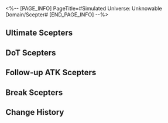 <%-- [PAGE_INFO]
PageTitle=#Simulated Universe: Unknowable Domain/Scepter#
[END_PAGE_INFO] --%>
{{Simulated Universe: Unknowable Domain Tabs}}
{{Stub|General gameplay details}}

==Ultimate Scepters==
{{Scepter Information/Header}}
{{Scepter Information
|name     = Evolution Alter: Extreme{{subst:void|<!--$UPLOAD:<<SpriteOutput/Rogue/DLC/RogueMagic/SceptreIcon/SceptreFigures/RogueMagicScepter_Ultimate_01.png>-<Scepter Evolution Alter: Extreme.png>-<Scepter Icons>>-->}}
|type     = Charge
|unlock   = 
|effect   =
After an ally target uses Ultimate, restores 50 Charge. Attacks when Charge reaches 120.
----
{{Color|blue|"Bounce"}} deals Ice Ultimate DMG equal to {{Color|h|200%}} base DMG to random enemy targets, repeating {{SU Rarity Vars|8|12|16}} time(s). When dealing DMG, apply to the target 1 stack(s) of "Delay: Cataclysm": When Weakness is Broken, deals Ice Ultimate DMG equal to {{Color|h|150%}} base DMG to random enemy targets with "Delay: Cataclysm" and remove 1 stack of this effect, repeating until no target on the field possesses this effect. This effect stacks up to {{SU Rarity Vars|8|12|16}} time(s) and lasts for 2 turn(s). When the target with the effect is defeated, this effect is transferred to random enemy targets.
|story    = ''"Evolution is the antithesis of intellect. Only by devolving into the most fundamental state can one attain truth."''<br /><br />Is there a perfect medium for wisdom to exist? As the inorganic bionic neuron clusters of the Mechanical Emperor, the Scepters should possess the property of bearing intelligence. The School of Evolutionary Perfection scholars once suspected that #Rubert II used the Scepters as a cerebral extension of thought expansion to generate enough computational power to destroy half the universe with his mortal body. Though the IPC has imposed many restrictions on inorganic lifeform research projects, that has not prevented scholars' academic efforts from being slowly diverted from flesh to metal.<br />It is as Scholar Torkirk declared: Beyond minuscule protein balls and limited lifespans, we will eventually create intelligence that transcends all.<br /><div align="right"> &mdash; ''Chronicles of the Scholars' Strife'' Candelagraph Historian, Kerhasan</div>
|notes    = 
|mentions = 
}}
{{Scepter Information
|name     = Evolution Alter: Flesh{{subst:void|<!--$UPLOAD:<<SpriteOutput/Rogue/DLC/RogueMagic/SceptreIcon/SceptreFigures/RogueMagicScepter_Ultimate_02.png>-<Scepter Evolution Alter: Flesh.png>-<Scepter Icons>>-->}}
|type     = Charge
|unlock   = 
|effect   =
After ally targets attack, this unit regenerates 6 Charge(s) for every enemy target hit and attacks when its Charge reaches 120.
----
{{Color|blue|"AoE ATK"}} deals Fire Ultimate DMG equal to {{SU Rarity Vars|200%|300%|400%}} base DMG to all enemies, repeating 3 time(s). When attacking, applies to the target "Delay: Self-Immolation": After taking DMG exceeding 50% of Max HP, deals 1 time(s) of Fire Ultimate DMG equal to {{SU Rarity Vars|200%|300%|500%}} base DMG, removing the effect after it activates, lasting for 2 turn(s).
|story    = ''If the self-iteration of inorganic lifeforms bestowed them with transcendence, then organic life can also intentionally tread the path of active evolution, enhancing the functions of their intelligent medium. As such, the School of Evolutionary Perfection found a batch of excellent collaboration subjects &mdash; the Denizens of Abundance.''<br /><br />Is there a perfect medium for wisdom to exist? As the inorganic bionic neuron clusters of the Mechanical Emperor, the Scepters should possess the property of bearing intelligence. The School of Evolutionary Perfection scholars once suspected that #Rubert II used the Scepters as a cerebral extension of thought expansion to generate enough computational power to destroy half the universe with his mortal body. Though the IPC has imposed many restrictions on inorganic lifeform research projects, that has not prevented scholars' academic efforts from being slowly diverted from flesh to metal.<br />It is as Scholar Torkirk declared: Beyond minuscule protein balls and limited lifespans, we will eventually create intelligence that transcends all.<br /><div align="right"> &mdash; ''Chronicles of the Scholars' Strife'' Candelagraph Historian, Kerhasan</div>
|notes    = 
|mentions = 
}}
{{Scepter Information
|name     = Evolution Alter: Meme{{subst:void|<!--$UPLOAD:<<SpriteOutput/Rogue/DLC/RogueMagic/SceptreIcon/SceptreFigures/RogueMagicScepter_Ultimate_03.png>-<Scepter Evolution Alter: Meme.png>-<Scepter Icons>>-->}}
|type     = Charge
|unlock   = Clear "Someone's Mausoleum" to unlock
|effect   =
After an ally target takes action, restores 10 Charge. Attacks when Charge reaches 120.
----
{{Color|blue|"Blast"}} deals 1 instance(s) of Ice Ultimate DMG equal to {{SU Rarity Vars|200%|300%|400%}} base DMG to random enemy targets, and deals Ice Ultimate DMG equal to {{SU Rarity Vars|100%|150%|200%}} base DMG to adjacent targets, repeating 3 time(s). When attacking, applies to the target "Delay: Lunacy": After receiving Ultimate DMG from any ally target's attack, additionally take 1 instance(s) of Ice Ultimate DMG equal to {{SU Rarity Vars|100%|200%|400%}} base DMG, and deals Ice Ultimate DMG equal to {{SU Rarity Vars|50%|100%|200%}} base DMG to adjacent targets. This effect can activate no more than 2 time(s) and lasts 2 turn(s).
|story    = ''If all of humanity could be memetized, it is foreseeable that war, sickness, and many of society's conflicts will be permanently quelled. But if that time comes, will we be pathstriders of Erudition, or emissaries of Remembrance?''<br /><br />Is there a perfect medium for wisdom to exist? As the inorganic bionic neuron clusters of the Mechanical Emperor, the Scepters should possess the property of bearing intelligence. The School of Evolutionary Perfection scholars once suspected that #Rubert II used the Scepters as a cerebral extension of thought expansion to generate enough computational power to destroy half the universe with his mortal body. Though the IPC has imposed many restrictions on inorganic lifeform research projects, that has not prevented scholars' academic efforts from being slowly diverted from flesh to metal.<br />It is as Scholar Torkirk declared: Beyond minuscule protein balls and limited lifespans, we will eventually create intelligence that transcends all.<br /><div align="right"> &mdash; ''Chronicles of the Scholars' Strife'' Candelagraph Historian, Kerhasan</div>
|notes    = 
|mentions = 
}}
{{Scepter Information
|name     = Evolution Alter: Shapeless{{subst:void|<!--$UPLOAD:<<SpriteOutput/Rogue/DLC/RogueMagic/SceptreIcon/SceptreFigures/RogueMagicScepter_Ultimate_04.png>-<Scepter Evolution Alter: Shapeless.png>-<Scepter Icons>>-->}}
|type     = Speed
|unlock   = Clear "Future Rehearsal" to unlock
|effect   =
Summons a Scepter with 100 SPD. Attacks when taking action.
----
{{Color|blue|"Focus"}} deals 3 instance(s) of Quantum Ultimate DMG equal to {{SU Rarity Vars|300%|450%|600%}} base DMG to the enemy target with the highest HP. When attacking, applies to the target "Delay: Possession": For every 3 enemy target(s) defeated, take 3 instance(s) of Quantum Ultimate DMG equal to {{SU Rarity Vars|200%|300%|500%}} base DMG, effective for no more than 2 time(s), lasting for 2 turn(s).
|story    = ''The University of Veritas Secundum used "Is Shapeless the next evolutionary state of humanity" as a debate topic, but we know that be they heliobi or Sulank, a genius was never born from their ranks.''<br /><br />Is there a perfect medium for wisdom to exist? As the inorganic bionic neuron clusters of the Mechanical Emperor, the Scepters should possess the property of bearing intelligence. The School of Evolutionary Perfection scholars once suspected that #Rubert II used the Scepters as a cerebral extension of thought expansion to generate enough computational power to destroy half the universe with his mortal body. Though the IPC has imposed many restrictions on inorganic lifeform research projects, that has not prevented scholars' academic efforts from being slowly diverted from flesh to metal.<br />It is as Scholar Torkirk declared: Beyond minuscule protein balls and limited lifespans, we will eventually create intelligence that transcends all.<br /><div align="right"> &mdash; ''Chronicles of the Scholars' Strife'' Candelagraph Historian, Kerhasan</div>
|notes    = 
|mentions = 
}}
{{Scepter Information
|name     = Evolution Alter: Lunary{{subst:void|<!--$UPLOAD:<<SpriteOutput/Rogue/DLC/RogueMagic/SceptreIcon/SceptreFigures/RogueMagicScepter_Ultimate_05.png>-<Scepter Evolution Alter: Lunary.png>-<Scepter Icons>>-->}}
|type     = Speed
|unlock   = Clear "Fading Empire" to unlock
|effect   =
Summons a Scepter with 100 SPD. Attacks when taking action.
----
{{Color|blue|"AoE ATK"}} deals Fire Ultimate DMG equal to {{SU Rarity Vars|100%|150%|200%}} base DMG to all enemies, repeating 2 time(s). When attacking, applies to the target "Delay: Obliteration": When defeated, deals 1 instance(s) of Fire Ultimate DMG equal to {{SU Rarity Vars|320%|480%|800%}} base DMG to all enemies, removing the effect after it activates, lasting for 2 turn(s).
|story    = ''"Evolve! We need an evolution!" The mad Torkirk stood atop the bodies of his colleagues, eventually dying of heart failure.''<br /><br />Is there a perfect medium for wisdom to exist? As the inorganic bionic neuron clusters of the Mechanical Emperor, the Scepters should possess the property of bearing intelligence. The School of Evolutionary Perfection scholars once suspected that #Rubert II used the Scepters as a cerebral extension of thought expansion to generate enough computational power to destroy half the universe with his mortal body. Though the IPC has imposed many restrictions on inorganic lifeform research projects, that has not prevented scholars' academic efforts from being slowly diverted from flesh to metal.<br />It is as Scholar Torkirk declared: Beyond minuscule protein balls and limited lifespans, we will eventually create intelligence that transcends all.<br /><div align="right"> &mdash; ''Chronicles of the Scholars' Strife'' Candelagraph Historian, Kerhasan</div>
|notes    = 
|mentions = 
}}
{{Scepter Information
|name     = Evolution Alter: Mechanical{{subst:void|<!--$UPLOAD:<<SpriteOutput/Rogue/DLC/RogueMagic/SceptreIcon/SceptreFigures/RogueMagicScepter_Ultimate_06.png>-<Scepter Evolution Alter: Mechanical.png>-<Scepter Icons>>-->}}
|type     = Speed
|unlock   = Clear "Ice-Cold Technology" to unlock
|effect   =
Summons a Scepter with 100 SPD. Attacks when taking action.
----
{{Color|blue|"Blast"}} deals 3 instance(s) of Lightning Ultimate DMG equal to {{SU Rarity Vars|200%|300%|400%}} base DMG to the enemy target with the highest HP, and deals Lightning Ultimate DMG equal to {{SU Rarity Vars|100%|150%|200%}} base DMG to the adjacent targets. When attacking, applies to the target "Delay: Cleanse": When enemy targets enter battle, immediately deals 1 instance(s) of Lightning Ultimate DMG equal to {{SU Rarity Vars|100%|200%|500%}} base DMG, and deals Lightning Ultimate DMG equal to {{SU Rarity Vars|50%|100%|250%}} base DMG to adjacent targets. This effect can activate no more than 5 times and lasts for 2 turn(s). If no enemy targets enter battle, then deal this DMG to the holder of this effect.
|story    = ''"Equipped with an inorganic Anti-Organic Equation and an organic body, is the existence of Rubert II not the answer to the question?" After concluding the report at the forum, historical records on Scholar ████████ disappeared thereafter.''<br /><br />Is there a perfect medium for wisdom to exist? As the inorganic bionic neuron clusters of the Mechanical Emperor, the Scepters should possess the property of bearing intelligence. The School of Evolutionary Perfection scholars once suspected that #Rubert II used the Scepters as a cerebral extension of thought expansion to generate enough computational power to destroy half the universe with his mortal body. Though the IPC has imposed many restrictions on inorganic lifeform research projects, that has not prevented scholars' academic efforts from being slowly diverted from flesh to metal.<br />It is as Scholar Torkirk declared: Beyond minuscule protein balls and limited lifespans, we will eventually create intelligence that transcends all.<br /><div align="right"> &mdash; ''Chronicles of the Scholars' Strife'' Candelagraph Historian, Kerhasan</div>
|notes    = 
|mentions = 
}}
{{Scepter Information/Footer}}

==DoT Scepters==
{{Scepter Information/Header}}
{{Scepter Information
|name     = Creation Alter: Model Planet{{subst:void|<!--$UPLOAD:<<SpriteOutput/Rogue/DLC/RogueMagic/SceptreIcon/SceptreFigures/RogueMagicScepter_Dot_01.png>-<Scepter Creation Alter: Model Planet.png>-<Scepter Icons>>-->}}
|type     = Charge
|unlock   = 
|effect   =
After an ally target uses Ultimate, restores 50 Charge. Attacks when Charge reaches 120.
----
{{Color|blue|"Bounce"}} deals Fire DMG equals to {{Color|h|200%}} base DMG to random enemy targets, repeating {{SU Rarity Vars|8|12|16}} time(s). Every time it deals DMG, inflict 1 stack(s) of special Burn state, "Starcrown": At the start of each turn, takes Fire DoT equal to {{SU Rarity Vars|80%|100%|200%}} base DMG, stacking up to 4 time(s) and lasting for 2 turn(s). Each stack of "Starcrown" lowers the target's DEF by {{SU Rarity Vars|5%|7.5%|10%}}.
|story    = ''By arranging magnetic field particles according to the model, then compressing them, they successfully used the Scepters to create a small planet. In the face of such immense power provided just by a sliver of the emperor's estate, one is chilled to the bone even if it was merely described in verbiage.''<br /><br />Before embarking unto the starry skies, Professor Groudo of Longchime once opined that humanity could master the universe using only four fundamental forces. Scholars would later mockingly call this model the "Kingdom of Heaven." Just like everything else the Amber Lord did, the unobservability and irreproducibility of Imaginary energy and the Paths raised an insurmountable wall against the establishment of the grand unified equation. The experiments in analyzing the Paths by the School of Pure Creation are seen as blasphemous by the devout, but to reconstruct the entire cosmos with the smallest unit as its building block... Is that not the true manifestation of Erudition?<br />Scholars of the School of Pure Creation are like fireworks &mdash; ephemeral, yet leaving behind myriad sparks for future seekers of knowledge.<br /><div align="right"> &mdash; ''Chronicles of the Scholars' Strife'' Candelagraph Historian, Kerhasan</div>
|notes    = 
|mentions = 
}}
{{Scepter Information
|name     = Creation Alter: Integration{{subst:void|<!--$UPLOAD:<<SpriteOutput/Rogue/DLC/RogueMagic/SceptreIcon/SceptreFigures/RogueMagicScepter_Dot_04.png>-<Scepter Creation Alter: Integration.png>-<Scepter Icons>>-->}}
|type     = Speed
|unlock   = Clear "Ice-Cold Technology" to unlock
|effect   =
Summons a Scepter with 100 SPD. Attacks when taking action.
----
{{Color|blue|"Focus"}} deals 3 instance(s) of Quantum DMG equal to {{SU Rarity Vars|300%|450%|600%}} base DMG to the enemy target with the most DoTs in possession. Every time this DMG is dealt, 1 DoT on the target immediately deals DMG at a multiplier equal to {{SU Rarity Vars|200%|300%|500%}} of the original DMG.
|story    = ''The physical is the building block, and the energy is the puzzle. Piecing them together from particles, and finally the entire universe. In the age when the School of Pure Creation's wielded its influence at its grandest, you could have heard such an intelligent children's song across all corners of the Cosmos.''<br /><br />Before embarking unto the starry skies, Professor Groudo of Longchime once opined that humanity could master the universe using only four fundamental forces. Scholars would later mockingly call this model the "Kingdom of Heaven." Just like everything else the Amber Lord did, the unobservability and irreproducibility of Imaginary energy and the Paths raised an insurmountable wall against the establishment of the grand unified equation. The experiments in analyzing the Paths by the School of Pure Creation are seen as blasphemous by the devout, but to reconstruct the entire cosmos with the smallest unit as its building block, is that not the true manifestation of the Erudition?<br />Scholars of the School of Pure Creation are like fireworks &mdash; ephemeral, yet leaving behind myriad sparks for future seekers of knowledge.<br /><div align="right"> &mdash; ''Chronicles of the Scholars' Strife'' Candelagraph Historian, Kerhasan</div>
|notes    = 
|mentions = 
}}
{{Scepter Information
|name     = Creation Alter: Scan{{subst:void|<!--$UPLOAD:<<SpriteOutput/Rogue/DLC/RogueMagic/SceptreIcon/SceptreFigures/RogueMagicScepter_Dot_02.png>-<Scepter Creation Alter: Scan.png>-<Scepter Icons>>-->}}
|type     = Charge
|unlock   = 
|effect   =
When an enemy target is inflicted with DoT, restores 2 Charge. Attacks when Charge reaches 120.
----
{{Color|blue|"AoE ATK"}} deals Fire DMG equal to {{SU Rarity Vars|150%|200%|300%}} base DMG to all enemies, repeating 3 time(s), and immediately makes all DoTs currently possessed by the target to deal DMG at a multiplier of {{SU Rarity Vars|50%|75%|100%}} of the original DMG.
|story    = ''"Everyone try taking a step back, and view the individual as the smallest unit. Disperse and scan a Pathstrider's information &mdash; will one then be able to grasp the structural principles of a Pathstrider?" ███████ candidly confessed to his crimes. But up to the moment of his execution, his face was all smiles.''<br /><br />Before embarking unto the starry skies, Professor Groudo of Longchime once opined that humanity could master the universe using only four fundamental forces. Scholars would later mockingly call this model the "Kingdom of Heaven." Just like everything else the Amber Lord did, the unobservability and irreproducibility of imaginary energy and the Paths raised an insurmountable wall against the establishment of the grand unified equation. The experiments in analyzing the Paths by the School of Pure Creation are seen as blasphemous by the devout, but to reconstruct the entire cosmos with the smallest unit as its building block, is that not the true manifestation of the Erudition?<br />Scholars of the School of Pure Creation are like fireworks &mdash; ephemeral, yet leaving behind myriad sparks for future seekers of knowledge.<br /><div align="right"> &mdash; ''Chronicles of the Scholars' Strife'' Candelagraph Historian, Kerhasan</div>
|notes    = 
|mentions = 
}}
{{Scepter Information
|name     = Creation Alter: Error{{subst:void|<!--$UPLOAD:<<SpriteOutput/Rogue/DLC/RogueMagic/SceptreIcon/SceptreFigures/RogueMagicScepter_Dot_03.png>-<Scepter Creation Alter: Error.png>-<Scepter Icons>>-->}}
|type     = Charge
|unlock   = 
|effect   =
When an enemy target receives damage from DoTs, restores 2 Charge. Attacks when Charge reaches 120.
----
{{Color|blue|"Blast"}} deals 1 instance(s) of Wind DMG equal to {{SU Rarity Vars|200%|400%|800%}} base DMG to random enemy targets and deals Wind DMG equal to {{SU Rarity Vars|100%|200%|400%}} base DMG to adjacent targets, repeating 3 time(s). Inflict to the target the special Wind Shear state "Turbulence": At the start of every turn, take Wind DoT equal to {{SU Rarity Vars|200%|300%|400%}} base DMG, and inflict 1 DoT on this unit apart from "Turbulence" to 1 random adjacent target only at the start of a turn, lasting for 1 turn(s).
|story    = ''The analysis of the Celesticomet Alloy's composition concluded in failure. The IPC has declined to provide more samples for the School of Pure Creation. Matter affected by Preservation acquired unreproducible properties after the cooldown, and as such, had become a type of unique Curio.''<br /><br />Before embarking unto the starry skies, Professor Groudo of Longchime once opined that humanity could master the universe using only four fundamental forces. Scholars would later mockingly call this model the "Kingdom of Heaven." Just like everything else the Amber Lord did, the unobservability and irreproducibility of imaginary energy and the Paths raised an insurmountable wall against the establishment of the grand unified equation. The experiments in analyzing the Paths by the School of Pure Creation are seen as blasphemous by the devout, but to reconstruct the entire cosmos with the smallest unit as its building block, is that not the true manifestation of the Erudition?<br />Scholars of the School of Pure Creation are like fireworks &mdash; ephemeral, yet leaving behind myriad sparks for future seekers of knowledge.<br /><div align="right"> &mdash; ''Chronicles of the Scholars' Strife'' Candelagraph Historian, Kerhasan</div>
|notes    = 
|mentions = 
}}
{{Scepter Information
|name     = Creation Alter: Relevance{{subst:void|<!--$UPLOAD:<<SpriteOutput/Rogue/DLC/RogueMagic/SceptreIcon/SceptreFigures/RogueMagicScepter_Dot_05.png>-<Scepter Creation Alter: Relevance.png>-<Scepter Icons>>-->}}
|type     = Speed
|unlock   = Clear "Fading Empire" to unlock
|effect   =
Summons a Scepter with 100 SPD. Attacks when taking action.
----
{{Color|blue|"Bounce"}} deals Lightning DMG equal to {{Color|h|100%}} base DMG to random enemy targets, repeating {{SU Rarity Vars|8|12|16}} time(s). Every time it deals DMG, inflict 1 stack(s) of the special Shock state "Ionization," stacking up to {{SU Rarity Vars|8|12|16}} time(s) and lasting for 2 turn(s): At the start of each turn, takes Lightning DoT equal to {{SU Rarity Vars|120%|150%|300%}} base DMG, and additionally takes effect 2 time(s) only at the start of a turn on a random target at a multiplier of {{Color|h|50%}} of the original DMG. Each stack increases the DMG multiplier by {{Color|h|10[i]%}}.
|story    = ''The power of the Paths, which connects pathstriders and Aeons &mdash; If we could grasp its occurrence mechanism and perform quantitative analysis, could we mass-produce pathstriders as industrial products? That was the question Mollett asked.''<br /><br />Before embarking unto the starry skies, Professor Groudo of Longchime once opined that humanity could master the universe using only four fundamental forces. Scholars would later mockingly call this model the "Kingdom of Heaven." Just like everything else the Amber Lord did, the unobservability and irreproducibility of imaginary energy and the Paths raised an insurmountable wall against the establishment of the grand unified equation. The experiments in analyzing the Paths by the School of Pure Creation are seen as blasphemous by the devout, but to reconstruct the entire cosmos with the smallest unit as its building block, is that not the true manifestation of the Erudition?<br />Scholars of the School of Pure Creation are like fireworks &mdash; ephemeral, yet leaving behind myriad sparks for future seekers of knowledge.<br /><div align="right"> &mdash; ''Chronicles of the Scholars' Strife'' Candelagraph Historian, Kerhasan</div>
|notes    = 
|mentions = 
}}
{{Scepter Information
|name     = Creation Alter: Revision{{subst:void|<!--$UPLOAD:<<SpriteOutput/Rogue/DLC/RogueMagic/SceptreIcon/SceptreFigures/RogueMagicScepter_Dot_06.png>-<Scepter Creation Alter: Revision.png>-<Scepter Icons>>-->}}
|type     = Speed
|unlock   = Clear "Future Rehearsal" to unlock
|effect   =
Summons a Scepter with 100 SPD. Attacks when taking action.
----
{{Color|blue|"AoE ATK"}} deals Physical DMG equal to {{SU Rarity Vars|200%|300%|400%}} base DMG to all enemies, repeating 2 time(s). When attacking, inflict the special Bleed effect "Peeled": At the start of every turn, takes Physical DoT, and makes all currently possessed DoTs deal DMG at a multiplier of {{SU Rarity Vars|100%|150%|300%}} of the original DMG only at the start of a turn, lasting for 2 turn(s).
|story    = ''The same command, run on the Scepters and planet Plato's creation unit, obtained different results. Regarding this, some have guessed that the relic purposely corrected the command's error in the black box while calculating the problem.''<br /><br />Before embarking unto the starry skies, Professor Groudo of Longchime once opined that humanity could master the universe using only four fundamental forces. Scholars would later mockingly call this model the "Kingdom of Heaven." Just like everything else the Amber Lord did, the unobservability and irreproducibility of imaginary energy and the Paths raised an insurmountable wall against the establishment of the grand unified equation. The experiments in analyzing the Paths by the School of Pure Creation are seen as blasphemous by the devout, but to reconstruct the entire cosmos with the smallest unit as its building block, is that not the true manifestation of the Erudition?<br />Scholars of the School of Pure Creation are like fireworks &mdash; ephemeral, yet leaving behind myriad sparks for future seekers of knowledge.<br /><div align="right"> &mdash; ''Chronicles of the Scholars' Strife'' Candelagraph Historian, Kerhasan</div>
|notes    = 
|mentions = 
}}
{{Scepter Information/Footer}}

==Follow-up ATK Scepters==
{{Scepter Information/Header}}
{{Scepter Information
|name     = Energy Alter: Stagnation{{subst:void|<!--$UPLOAD:<<SpriteOutput/Rogue/DLC/RogueMagic/SceptreIcon/SceptreFigures/RogueMagicScepter_Follow_01.png>-<Scepter Energy Alter: Stagnation.png>-<Scepter Icons>>-->}}
|type     = Charge
|unlock   = Clear "Ice-Cold Technology" to unlock
|effect   =
After an ally target takes action, restores 10 Charge. Attacks when Charge reaches 120.
----
{{Color|blue|"Bounce"}} deals Ice Follow-up ATK DMG equal to {{Color|h|150%}} base DMG to random enemy targets, repeating {{SU Rarity Vars|8|12|16}} time(s), and the first DMG instance against each target is guaranteed to CRIT. Each instance of DMG dealt inflicts "Disorient": When a target is hit by Follow-up ATK, this attack's CRIT Rate increases by {{Color|h|{{SU Rarity Vars|0.02|0.04|0.06}}[f1]%}} and CRIT DMG increases by {{SU Rarity Vars|4%|8%|12%}} for every debuff currently on the target. Up to 6 debuffs are taken into account, lasting for 2 turns.
|story    = ''As expected, the research of the School of Interstellar Energy Resources faced significant hurdles. Not only were they beset by technical bottlenecks, but there was also resistance from traditional energy suppliers. Even the different departments within the IPC had varying attitudes toward new energy sources.''<br /><br />During the Interstellar Energy War, the IPC invested massive funds to supercharge the progress of the Intelligentsia Guild's breakthrough developments in multiple fields, including drilling, energy storage, and detection. In order to achieve the goal of developing a new energy source superb in both quality and yield, the Scepter quotas of the various schools prioritized the research requirements of the School of Interstellar Energy Resources. Even so, there are multiple historical records stating that under the Guild's directives, the School of Interstellar Energy Resources once deliberately delayed the extrapolation progress of the Scepters...<br />By perusing later historical records, countless incidents caused the protraction of this war in the worst possible manner. I can't help but wonder if there is some unseen force in the darkness that is manipulating our path forward?<br /><div align="right"> &mdash; ''Chronicles of the Scholars' Strife'' Candelagraph Historian, Kerhasan</div>
|notes    = 
|mentions = 
}}
{{Scepter Information
|name     = Energy Alter: Compression{{subst:void|<!--$UPLOAD:<<SpriteOutput/Rogue/DLC/RogueMagic/SceptreIcon/SceptreFigures/RogueMagicScepter_Follow_02.png>-<Scepter Energy Alter: Compression.png>-<Scepter Icons>>-->}}
|type     = Charge
|unlock   = Clear "Fading Empire" to unlock
|effect   =
After an ally target performs Follow-up ATK, restores 20 Charge. Attacks when Charge reaches 120.
----
{{Color|blue|"Focus"}} deals 3 instance(s) of Wind Follow-up ATK DMG equal to {{SU Rarity Vars|300%|450%|600%}} base DMG to the enemy target who currently has the highest HP, with a 50% chance to CRIT and also inflicts "Disgrace": After every 4 attacks received, additionally receive 1 instance of Follow-up ATK DMG of a random Type equal to {{SU Rarity Vars|500%|750%|1000%}} base DMG, lasting for 2 turn(s).
|story    = ''A satirical poem that has made its rounds within the Guild for a century may yet explain everyone's enmity towards the School of Interstellar Energy Resources: The young own the most, the inept wear the crown, the laughable fill the stage, and the ignorant claim renown.''<br /><br />During the Interstellar Energy War, the IPC invested massive funds to supercharge the progress of the Intelligentsia Guild's breakthrough developments in multiple fields, including drilling, energy storage, and detection. In order to achieve the goal of developing a new energy source superb in both quality and yield, the Scepter quotas of the various schools prioritized the research requirements of the School of Interstellar Energy Resources. Even so, there are multiple historical records stating that under the Intelligentsia Guild's directives, the School of Interstellar Energy Resources once deliberately delayed the extrapolation progress of the Scepters...<br />By perusing later historical records, countless incidents caused the protraction of this war in the worst possible manner. I can't help but wonder if there is some unseen force in the darkness that is manipulating our path forward?<br /><div align="right"> &mdash; ''Chronicles of the Scholars' Strife'' Candelagraph Historian, Kerhasan</div>
|notes    = 
|mentions = 
}}
{{Scepter Information
|name     = Energy Alter: Saturation{{subst:void|<!--$UPLOAD:<<SpriteOutput/Rogue/DLC/RogueMagic/SceptreIcon/SceptreFigures/RogueMagicScepter_Follow_03.png>-<Scepter Energy Alter: Saturation.png>-<Scepter Icons>>-->}}
|type     = Charge
|unlock   = Clear "Fading Empire" to unlock
|effect   =
After an ally target uses Ultimate, restores 50 Charge. Attacks when Charge reaches 120.
----
{{Color|blue|"AoE ATK"}} deals Ice Follow-up ATK DMG equal to {{SU Rarity Vars|400%|600%|800%}} base DMG to all enemies with a 30% chance to CRIT, repeating 2 time(s). Also, inflict on the targets "Slander": When receiving DMG, the CRIT Rate of the DMG increases by {{SU Rarity Vars|5%|10%|15%}}. When taking CRIT DMG from Follow-up ATK, additionally take DMG of a random Type equal to {{SU Rarity Vars|10%|20%|30%}} base DMG, lasting for 2 turn(s).
|story    = ''As a matter of fact, the available amount of total energy of the cosmos in its current phase far exceeds its needs. Yet, this has not prevented the outbreak of wars across the universe.''<br /><br />During the Interstellar Energy War, the IPC invested massive funds to supercharge the progress of the Intelligentsia Guild's breakthrough developments in multiple fields, including drilling, energy storage, and detection. In order to achieve the goal of developing a new energy source superb in both quality and yield, the Scepter quotas of the various schools prioritized the research requirements of the School of Interstellar Energy Resources. Even so, there are multiple historical records stating that under the Intelligentsia Guild's directives, the School of Interstellar Energy Resources once deliberately delayed the extrapolation progress of the Scepters...<br />By perusing later historical records, countless incidents caused the protraction of this war in the worst possible manner. I can't help but wonder if there is some unseen force in the darkness that is manipulating our path forward?<br /><div align="right"> &mdash; ''Chronicles of the Scholars' Strife'' Candelagraph Historian, Kerhasan</div>
|notes    = 
|mentions = 
}}
{{Scepter Information
|name     = Energy Alter: Investment{{subst:void|<!--$UPLOAD:<<SpriteOutput/Rogue/DLC/RogueMagic/SceptreIcon/SceptreFigures/RogueMagicScepter_Follow_04.png>-<Scepter Energy Alter: Investment.png>-<Scepter Icons>>-->}}
|type     = Speed
|unlock   = Clear "Fading Empire" to unlock
|effect   =
Summons a Scepter with 100 SPD. Attacks when taking action.
----
{{Color|blue|"Bounce"}} deals Imaginary Follow-up ATK DMG equal to {{Color|h|200%}} base DMG to random enemy targets with a {{SU Rarity Vars|30%|40%|50%}} chance to inflict a CRIT Hit, repeating {{SU Rarity Vars|8|12|16}} time(s). When dealing DMG, it inflicts 1 stack(s) of "Opportunism": Each stack increases the Follow-up ATK DMG taken by the target by {{SU Rarity Vars|4%|8%|12%}}, up to 6 stacks, lasting for 2 turn(s).
|story    = ''The development of energy isn't to ensure the well-being of everyone, but instead to prevent others from possessing more than you do.''<br /><br />During the Interstellar Energy War, the IPC invested massive funds to supercharge the progress of the Intelligentsia Guild's breakthrough developments in multiple fields, including drilling, energy storage, and detection. In order to achieve the goal of developing a new energy source superb in both quality and yield, the Scepter quotas of the various schools prioritized the research requirements of the School of Interstellar Energy Resources. Even so, there are multiple historical records stating that under the Intelligentsia Guild's directives, the School of Interstellar Energy Resources once deliberately delayed the extrapolation progress of the Scepters...<br />By perusing later historical records, countless incidents caused the protraction of this war in the worst possible manner. I can't help but wonder if there is some unseen force in the darkness that is manipulating our path forward?<br /><div align="right"> &mdash; ''Chronicles of the Scholars' Strife'' Candelagraph Historian, Kerhasan</div>
|notes    = 
|mentions = 
}}
{{Scepter Information
|name     = Energy Alter: Hypothetical{{subst:void|<!--$UPLOAD:<<SpriteOutput/Rogue/DLC/RogueMagic/SceptreIcon/SceptreFigures/RogueMagicScepter_Follow_05.png>-<Scepter Energy Alter: Hypothetical.png>-<Scepter Icons>>-->}}
|type     = Speed
|unlock   = Clear "Someone's Mausoleum" to unlock
|effect   =
Summons a Scepter with 100 SPD. Attacks when taking action.
----
{{Color|blue|"Focus"}} deals 3 instance(s) of Quantum Follow-up ATK DMG equal to {{SU Rarity Vars|300%|450%|600%}} base DMG to the enemy target who currently has the lowest HP. If this attack defeats the target, then attacks 1 additional time, increases <u>Amplification</u> by {{SU Rarity Vars|10%|20%|30%}}, and advances all ally targets' actions by {{SU Rarity Vars|5%|10%|15%}}.
|story    = ''Some History Fictionologists jest that #Rubert II measured each life equally. He equally believed that, apart from himself, all existence did not possess free will, even Aeons. Though somewhat absurd, this rumor creatively explains why the Scepters did not gain sentience.''<br /><br />During the Interstellar Energy War, the IPC invested massive funds to supercharge the progress of the Intelligentsia Guild's breakthrough developments in multiple fields, including drilling, energy storage, and detection. In order to achieve the goal of developing a new energy source superb in both quality and yield, the Scepter quotas of the various schools prioritized the research requirements of the School of Interstellar Energy Resources. Even so, there are multiple historical records stating that under the Intelligentsia Guild's directives, the School of Interstellar Energy Resources once deliberately delayed the extrapolation progress of the Scepters...<br />By perusing later historical records, countless incidents caused the protraction of this war in the worst possible manner. I can't help but wonder if there is some unseen force in the darkness that is manipulating our path forward?<br /><div align="right"> &mdash; ''Chronicles of the Scholars' Strife'' Candelagraph Historian, Kerhasan</div>
|notes    = 
|mentions = 
}}
{{Scepter Information
|name     = Energy Alter: Deficiency{{subst:void|<!--$UPLOAD:<<SpriteOutput/Rogue/DLC/RogueMagic/SceptreIcon/SceptreFigures/RogueMagicScepter_Follow_06.png>-<Scepter Energy Alter: Deficiency.png>-<Scepter Icons>>-->}}
|type     = Speed
|unlock   = Clear "Someone's Mausoleum" to unlock
|effect   =
Summons a Scepter with 100 SPD. Attacks when taking action.
----
{{Color|blue|"Blast"}} deals 1 instance(s) of Imaginary Follow-up ATK DMG equal to {{SU Rarity Vars|200%|400%|800%}} base DMG to random enemy targets and deals Imaginary Follow-up ATK DMG equal to {{SU Rarity Vars|100%|200%|400%}} base DMG to adjacent targets, repeating 4 time(s). Each instance of DMG dealt applies to the target "Bounty": After taking 5 attacks or when defeated, regenerate Energy to all ally targets equal to {{SU Rarity Vars|5%|10%|20%}} of Max Energy and recover {{SU Rarity Vars|1|2|4}} Skill Point(s). This effect is removed after activation, lasting for 2 turn(s).
|story    = ''Imaginary energy &mdash; ever since Zandar proposed the Imaginary Tree theory &mdash; has loomed over the voyage of cosmic development like a dark cloud. Emanators' experiences typically lack referential value, and research on it can largely only be indirectly completed. It can be said that whoever masters the Imaginary wields the power of the cosmos.''<br /><br />During the Interstellar Energy War, the IPC invested massive funds to supercharge the progress of the Intelligentsia Guild's breakthrough developments in multiple fields, including drilling, energy storage, and detection. In order to achieve the goal of developing a new energy source superb in both quality and yield, the Scepter quotas of the various schools prioritized the research requirements of the School of Interstellar Energy Resources. Even so, there are multiple historical records stating that under the Guild's directives, the School of Interstellar Energy Resources once deliberately delayed the extrapolation progress of the Scepters...<br />By perusing later historical records, countless incidents caused the protraction of this war in the worst possible manner. I can't help but wonder if there is some unseen force in the darkness that is manipulating our path forward?<br /><div align="right"> &mdash; ''Chronicles of the Scholars' Strife'' Candelagraph Historian, Kerhasan</div>
|notes    = 
|mentions = 
}}
{{Scepter Information/Footer}}

==Break Scepters==
{{Scepter Information/Header}}
{{Scepter Information
|name     = Extrapolation Alter: Sealing{{subst:void|<!--$UPLOAD:<<SpriteOutput/Rogue/DLC/RogueMagic/SceptreIcon/SceptreFigures/RogueMagicScepter_Break_01.png>-<Scepter Extrapolation Alter: Sealing.png>-<Scepter Icons>>-->}}
|type     = Charge
|unlock   = Clear "Future Rehearsal" to unlock
|effect   =
If ally targets dealt Break DMG during their attack, this unit regenerates 15 Charge(s) after the attack and attacks when its Charge reaches 120.
----
{{Color|blue|"Focus"}} deals 3 instance(s) of Physical DMG equal to {{SU Rarity Vars|400%|600%|800%}} base DMG to the enemy target with the highest Max Toughness, and reduces {{SU Rarity Vars|15|20|30}} Toughness regardless of Weakness. If the target is Weakness Broken, deals Break DMG equal to {{SU Rarity Vars|100%|200%|400%}} of this unit's Physical Break DMG. When Breaking enemy target Weakness, triggers the Weakness Break effects of all ally characters' Types at a rate of {{SU Rarity Vars|100%|200%|400%}}.
|story    = ''Designating itself as a fixed point and drawing the boundaries of extrapolation, the Scepters view this as a completely closed system, achieving absolute interference over the movement of matter within a limited range. To a certain extent, this is fortuitously aligned with the goal of the Quantum History School.''<br /><br />The School of Psychohistory successfully foretold the annihilation of the nine-star cluster of the White Tin world &mdash; their exploits in future model extrapolations are unsurpassed. Yet, the Quantum History School that inherited the mantle became nothing more than the laughingstock of the universe. No one could understand their motive for shielding so many lowly scholars in the Futurological Congress. Subsequent analysis of the matter proffered that this act earned the vengeful ire of the Guild, resulting in their allocation of the least amount of computational power. But concurrently, support from the scholarly masses allowed them to secure a seat in the Four Cosmic Conundrums.<br />Is the future certain, or is it chaotic? If a perfect universal model is divined, mayhaps even the future can be confined within the circle of knowledge.<br /><div align="right"> &mdash; ''Chronicles of the Scholars' Strife'' Candelagraph Historian, Kerhasan</div>
|notes    = 
|mentions = 
}}
{{Scepter Information
|name     = Extrapolation Alter: Reversal{{subst:void|<!--$UPLOAD:<<SpriteOutput/Rogue/DLC/RogueMagic/SceptreIcon/SceptreFigures/RogueMagicScepter_Break_02.png>-<Scepter Extrapolation Alter: Reversal.png>-<Scepter Icons>>-->}}
|type     = Charge
|unlock   = Clear "Future Rehearsal" to unlock
|effect   =
When an enemy target is defeated or is Weakness Broken, restores 15 Charge. Attacks when Charge reaches 120.
----
{{Color|blue|"Focus"}} deals 3 instance(s) of Imaginary DMG equal to {{SU Rarity Vars|300%|450%|600%}} base DMG to the enemy target who currently has the lowest Toughness, and reduces {{SU Rarity Vars|15|20|30}} Toughness regardless of Weakness. If the target is Weakness Broken, deals Break DMG equal to {{SU Rarity Vars|400%|800%|1600%}} of this unit's Imaginary Break DMG. When attacking, applies to the target "Summation": After taking Break DMG, all other Weakness Broken enemy targets take DMG cumulatively equalling {{Color|h|25%}} of the original DMG, lasting for 2 turn(s).
|story    = ''Replacing the smallest unit of prophecy with the scale of a star system, then incorporating technological advancements and collective psychological variables in phases &mdash; the experiments of future generations reaped significant benefits with this extrapolation proposal left behind by the School of Psychohistory.''<br /><br />The School of Psychohistory successfully foretold the annihilation of the nine-star cluster of the White Tin world &mdash; their exploits in future model extrapolations are unsurpassed. Yet, the Quantum History School that inherited the mantle became nothing more than the laughingstock of the universe. No one could understand their motive for shielding so many lowly scholars in the Futurological Congress. Subsequent analysis of the matter proffered that this act earned the vengeful ire of the Guild, resulting in their allocation of the least amount of computational power. But concurrently, support from the scholarly masses allowed them to secure a seat in the Four Cosmic Conundrums.<br />Is the future certain, or is it chaotic? If a perfect universal model is divined, mayhaps even the future can be confined within the circle of knowledge.<br /><div align="right"> &mdash; ''Chronicles of the Scholars' Strife'' Candelagraph Historian, Kerhasan</div>
|notes    = 
|mentions = 
}}
{{Scepter Information
|name     = Extrapolation Alter: Denouement{{subst:void|<!--$UPLOAD:<<SpriteOutput/Rogue/DLC/RogueMagic/SceptreIcon/SceptreFigures/RogueMagicScepter_Break_03.png>-<Scepter Extrapolation Alter: Denouement.png>-<Scepter Icons>>-->}}
|type     = Charge
|unlock   = Clear "Someone's Mausoleum" to unlock
|effect   =
After an ally target takes action, restores 10 Charge. Attacks when Charge reaches 120.
----
{{Color|blue|"Blast"}} deals 1 instance(s) of Quantum DMG equal to {{SU Rarity Vars|300%|450%|600%}} base DMG to the enemy target with the lowest Toughness, and reduces {{SU Rarity Vars|12|18|24}} Toughness regardless of Weakness. Also, deals Quantum DMG equal to {{SU Rarity Vars|150%|225%|300%}} base DMG to adjacent targets and reduces {{SU Rarity Vars|6|9|12}} Toughness regardless of Weakness, and deals Break DMG equal to {{Color|h|10[i]%}} of this unit's Quantum Break DMG if the target(s) are Weakness Broken, repeating 3 time(s). When attacking, applies to the target "Inference Beacon": After taking Break DMG, regenerates {{SU Rarity Vars|2|3|5}} Energy to all ally targets and advances their actions by {{SU Rarity Vars|2%|3%|5%}}. This effect is removed after it activates, lasting for 2 turn(s).
|story    = ''Because Terminus exists, therefore the future must be predetermined. This resolute belief in a predetermined future, borne of faith in the Finality, earned extensive propagation during the course of research.''<br /><br />The School of Psychohistory successfully foretold the annihilation of the nine-star cluster of the White Tin world &mdash; their exploits in future model extrapolations are unsurpassed. Yet, the Quantum History School that inherited the mantle became nothing more than the laughingstock of the universe. No one could understand their motive for shielding so many lowly scholars in the Futurological Congress. Subsequent analysis of the matter proffered that this act earned the vengeful ire of the Guild, resulting in their allocation of the least amount of computational power. But concurrently, support from the scholarly masses allowed them to secure a seat in the Four Cosmic Conundrums.<br />Is the future certain, or is it chaotic? If a perfect universal model is divined, mayhaps even the future can be confined within the circle of knowledge.<br /><div align="right"> &mdash; ''Chronicles of the Scholars' Strife'' Candelagraph Historian, Kerhasan</div>
|notes    = 
|mentions = 
}}
{{Scepter Information
|name     = Extrapolation Alter: Open{{subst:void|<!--$UPLOAD:<<SpriteOutput/Rogue/DLC/RogueMagic/SceptreIcon/SceptreFigures/RogueMagicScepter_Break_04.png>-<Scepter Extrapolation Alter: Open.png>-<Scepter Icons>>-->}}
|type     = Speed
|unlock   = Clear "Someone's Mausoleum" to unlock
|effect   =
Summons a Scepter with 100 SPD. Attacks when taking action.
----
{{Color|blue|"Bounce"}} deals Fire DMG equal to {{Color|h|150%}} base DMG to random enemy targets, repeating {{SU Rarity Vars|8|12|16}} time(s). This DMG reduces {{Color|h|8}} Toughness regardless of Weakness, and if the target is Weakness Broken, deals Break DMG equal to {{Color|h|100%}} of this unit's Fire Break DMG to the target. For every different enemy target receiving this DMG, applies 1 stack(s) of "Prophet" to all ally targets, which increases SPD by {{SU Rarity Vars|5%|10%|15%}}, stacking up to 10 time(s) and lasting for 2 turn(s). After this unit takes action, removes 5 stack(s) of "Prophet."
|story    = ''During the Scepters' extrapolation, scholars discovered to their surprise that when unstable factors in the localized areas exceeded a certain threshold, the predictions' accuracy increased. Utilizing this property, by selectively increasing the unstable factor count, the initial conditions for "desensitization treatment" may be realized.''<br /><br />The School of Psychohistory successfully foretold the annihilation of the nine-star cluster of the White Tin world &mdash; their exploits in future model extrapolations are unsurpassed. Yet, the Quantum History School that inherited the mantle became nothing more than the laughingstock of the universe. No one could understand their motive for shielding so many lowly scholars in the Futurological Congress. Subsequent analysis of the matter proffered that this act earned the vengeful ire of the Guild, resulting in their allocation of the least amount of computational power. But concurrently, support from the scholarly masses allowed them to secure a seat in the Four Cosmic Conundrums.<br />Is the future certain, or is it chaotic? If a perfect universal model is divined, mayhaps even the future can be confined within the circle of knowledge.<br /><div align="right"> &mdash; ''Chronicles of the Scholars' Strife'' Candelagraph Historian, Kerhasan</div>
|notes    = 
|mentions = 
}}
{{Scepter Information
|name     = Extrapolation Alter: Collapse{{subst:void|<!--$UPLOAD:<<SpriteOutput/Rogue/DLC/RogueMagic/SceptreIcon/SceptreFigures/RogueMagicScepter_Break_05.png>-<Scepter Extrapolation Alter: Collapse.png>-<Scepter Icons>>-->}}
|type     = Speed
|unlock   = Clear "Future Rehearsal" to unlock
|effect   =
Summons a Scepter with 100 SPD. Attacks when taking action.
----
{{Color|blue|"AoE ATK"}} deals Ice DMG equal to {{SU Rarity Vars|200%|300%|400%}} base DMG to all enemies and reduces {{SU Rarity Vars|15|20|30}} Toughness regardless of Weakness, repeating 2 time(s). If the target is Weakness Broken, deals Break DMG equal to {{SU Rarity Vars|200%|400%|800%}} of this unit's Ice Break DMG. When attacking, applies to the target "Foreshadow": Increases Toughness reduced by {{SU Rarity Vars|10%|20%|30%}} for 2 turn(s).
|story    = ''They created a perfectly sealed experimental environment &mdash; from the residents' personalities to particle count, all information is brought under control. The Scepters' forecasts are impeccably perfect. However, according to estimates, for the Scepters to extrapolate the universe's future, its size must be at least 2.799 times or more than the universe.''<br /><br />The School of Psychohistory successfully foretold the annihilation of the nine-star cluster of the White Tin world &mdash; their exploits in future model extrapolations are unsurpassed. Yet, the Quantum History School that inherited the mantle became nothing more than the laughingstock of the universe. No one could understand their motive for shielding so many lowly scholars in the Futurological Congress. Subsequent analysis of the matter proffered that this act earned the vengeful ire of the Guild, resulting in their allocation of the least amount of computational power. But concurrently, support from the scholarly masses allowed them to secure a seat in the Four Cosmic Conundrums.<br />Is the future certain, or is it chaotic? If a perfect universal model is divined, mayhaps even the future can be confined within the circle of knowledge.<br /><div align="right"> &mdash; ''Chronicles of the Scholars' Strife'' Candelagraph Historian, Kerhasan</div>
|notes    = 
|mentions = 
}}
{{Scepter Information
|name     = Extrapolation Alter: Null{{subst:void|<!--$UPLOAD:<<SpriteOutput/Rogue/DLC/RogueMagic/SceptreIcon/SceptreFigures/RogueMagicScepter_Break_06.png>-<Scepter Extrapolation Alter: Null.png>-<Scepter Icons>>-->}}
|type     = Speed
|unlock   = Clear "Ice-Cold Technology" to unlock
|effect   =
Summons a Scepter with 100 SPD. Attacks when taking action.
----
{{Color|blue|"Blast"}} deals 1 instance(s) of Quantum DMG equal to {{SU Rarity Vars|200%|300%|400%}} base DMG to random enemy targets and reduces {{SU Rarity Vars|12|18|24}} Toughness regardless of Weakness, deals Quantum DMG equal to {{SU Rarity Vars|100%|150%|200%}} base DMG to adjacent targets and reduces {{SU Rarity Vars|6|9|12}} Toughness regardless of Weakness, and deals Break DMG equal to {{SU Rarity Vars|200%|400%|800%}} of this unit's Quantum Break DMG if the target is Weakness Broken, repeating 3 time(s). When attacking, randomly applies to the target 1 Weakness of an ally character's Type and reduces the target's corresponding Type RES by {{SU Rarity Vars|10%|20%|30%}}, lasting for 2 turn(s).
|story    = ''Resisting destiny &mdash; a destructive behavior with the goal of ascertaining the future. If resisting destiny is in itself a part of destiny, in the face of Erudition, is free will also not just a lie of self-delusion?''<br /><br />The School of Psychohistory successfully foretold the annihilation of the nine-star cluster of the White Tin world &mdash; their exploits in future model extrapolations are unsurpassed. Yet, the Quantum History School that inherited the mantle became nothing more than the laughingstock of the universe. No one could understand their motive for shielding so many lowly scholars in the Futurological Congress. Subsequent analysis of the matter proffered that this act earned the vengeful ire of the Guild, resulting in their allocation of the least amount of computational power. But concurrently, support from the scholarly masses allowed them to secure a seat in the Four Cosmic Conundrums.<br />Is the future certain, or is it chaotic? If a perfect universal model is divined, mayhaps even the future can be confined within the circle of knowledge.<br /><div align="right"> &mdash; ''Chronicles of the Scholars' Strife'' Candelagraph Historian, Kerhasan</div>
|notes    = 
|mentions = 
}}
{{Scepter Information/Footer}}

==Change History==
{{Change History|2.6}}